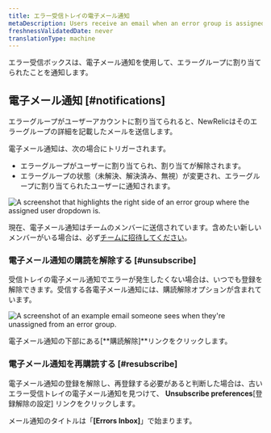 ```yaml
---
title: エラー受信トレイの電子メール通知
metaDescription: Users receive an email when an error group is assigned to them.
freshnessValidatedDate: never
translationType: machine
---
```




エラー受信ボックスは、電子メール通知を使用して、エラーグループに割り当てられたことを通知します。

## 電子メール通知 [#notifications]

エラーグループがユーザーアカウントに割り当てられると、NewRelicはそのエラーグループの詳細を記載したメールを送信します。

電子メール通知は、次の場合にトリガーされます。

* エラーグループがユーザーに割り当てられ、割り当てが解除されます。
* エラーグループの状態（未解決、解決済み、無視）が変更され、エラーグループに割り当てられたユーザーに通知されます。

<img
  title="The assigned user dropdown"
  alt="A screenshot that highlights the right side of an error group where the assigned user dropdown is. "
  src={errorsinboxAssignUsers}
/>

現在、電子メール通知はチームのメンバーに送信されています。含めたい新しいメンバーがいる場合は、必ず[チームに招待してください](https://docs.newrelic.com/whats-new/2020/11/invite-teammate/)。

### 電子メール通知の購読を解除する [#unsubscribe]

受信トレイの電子メール通知でエラーが発生したくない場合は、いつでも登録を解除できます。受信する各電子メール通知には、購読解除オプションが含まれています。

<img
  title="Unassigned user email example"
  alt="A screenshot of an example email someone sees when they're unassigned from an error group. "
  src={errorsinboxUnassignedMessage}
/>

電子メール通知の下部にある\[**購読解除]**リンクをクリックします。

### 電子メール通知を再購読する [#resubscribe]

電子メール通知の登録を解除し、再登録する必要があると判断した場合は、古いエラー受信トレイの電子メール通知を見つけて、 **Unsubscribe preferences**\[登録解除の設定] リンクをクリックします。

メール通知のタイトルは「**\[Errors Inbox]**」で始まります。